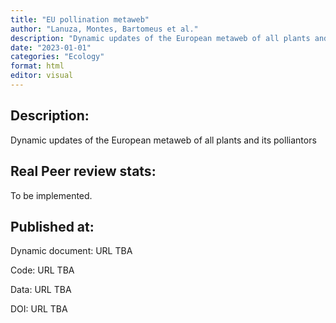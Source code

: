 ```yaml
---
title: "EU pollination metaweb"
author: "Lanuza, Montes, Bartomeus et al."
description: "Dynamic updates of the European metaweb of all plants and its polliantors"
date: "2023-01-01"
categories: "Ecology"
format: html
editor: visual
---
```


## Description:

Dynamic updates of the European metaweb of all plants and its polliantors

## Real Peer review stats:

To be implemented.

## Published at:

Dynamic document: URL TBA

Code: URL TBA

Data: URL TBA

DOI: URL TBA
